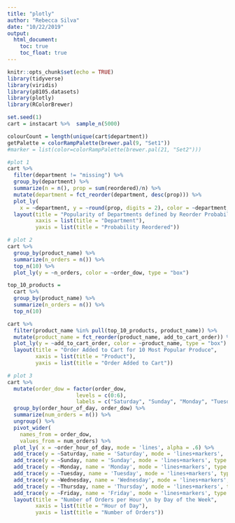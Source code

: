 ```yaml
---
title: "plotly"
author: "Rebecca Silva"
date: "10/22/2019"
output: 
  html_document:
    toc: true
    toc_float: true
---
```


```r
knitr::opts_chunk$set(echo = TRUE)
library(tidyverse)
library(viridis)
library(p8105.datasets)
library(plotly)
library(RColorBrewer)
```

```r
set.seed(1)
cart = instacart %>%  sample_n(5000)
```


```r
colourCount = length(unique(cart$department))
getPalette = colorRampPalette(brewer.pal(9, "Set1"))
#marker = list(color=colorRampPalette(brewer.pal(21, "Set2")))

#plot 1
cart %>% 
  filter(department != "missing") %>% 
  group_by(department) %>% 
  summarize(n = n(), prop = sum(reordered)/n) %>%
  mutate(department = fct_reorder(department, desc(prop))) %>% 
  plot_ly(
    x = ~department, y = ~round(prop, digits = 2), color = ~department, type = "bar", alpha = 0.8) %>% 
  layout(title = "Popularity of Departments defined by Reorder Probability",
         xaxis = list(title = "Department"),
         yaxis = list(title = "Probability Reordered"))
```


```r
# plot 2
cart %>% 
  group_by(product_name) %>% 
  summarize(n_orders = n()) %>% 
  top_n(10) %>% 
  plot_ly(y = ~n_orders, color = ~order_dow, type = "box")

top_10_products = 
  cart %>% 
  group_by(product_name) %>% 
  summarize(n_orders = n()) %>% 
  top_n(10) 

cart %>% 
  filter(product_name %in% pull(top_10_products, product_name)) %>% 
  mutate(product_name = fct_reorder(product_name, add_to_cart_order)) %>%  
  plot_ly(y = ~add_to_cart_order, color = ~product_name, type = "box") %>% 
  layout(title = "Order Added to Cart for 10 Most Popular Produce",
         xaxis = list(title = "Product"),
         yaxis = list(title = "Order Added to Cart"))
```


```r
# plot 3
cart %>% 
  mutate(order_dow = factor(order_dow, 
                      levels = c(0:6), 
                      labels = c("Saturday", "Sunday", "Monday", "Tuesday", "Wednesday", "Thursday", "Friday"))) %>%
  group_by(order_hour_of_day, order_dow) %>% 
  summarize(num_orders = n()) %>%
  ungroup() %>% 
  pivot_wider(
    names_from = order_dow, 
    values_from = num_orders) %>% 
  plot_ly( x = ~order_hour_of_day, mode = 'lines', alpha = .6) %>% 
  add_trace(y = ~Saturday, name = 'Saturday', mode = 'lines+markers',  type = "scatter") %>%
  add_trace(y = ~Sunday, name = 'Sunday', mode = 'lines+markers', type = "scatter") %>% 
  add_trace(y = ~Monday, name = 'Monday', mode = 'lines+markers', type = "scatter") %>%
  add_trace(y = ~Tuesday, name = 'Tuesday', mode = 'lines+markers', type = "scatter") %>%
  add_trace(y = ~Wednesday, name = 'Wednesday', mode = 'lines+markers', type = "scatter") %>%
  add_trace(y = ~Thursday, name = 'Thursday', mode = 'lines+markers', type = "scatter") %>%
  add_trace(y = ~Friday, name = 'Friday', mode = 'lines+markers', type = "scatter") %>% 
  layout(title = "Number of Orders per Hour \n by Day of the Week",
         xaxis = list(title = "Hour of Day"),
         yaxis = list(title = "Number of Orders"))
```

